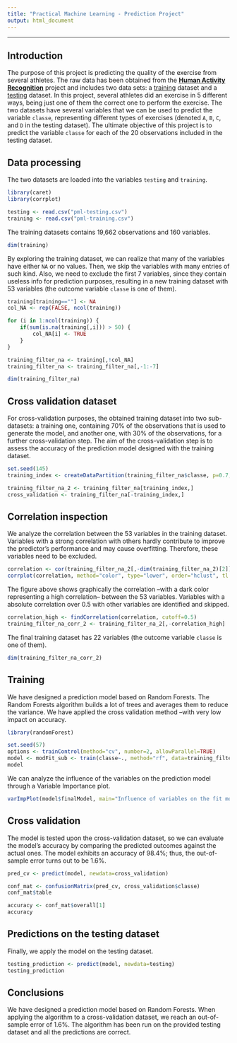 ```yaml
---
title: "Practical Machine Learning - Prediction Project"
output: html_document
---
```

***

## Introduction

The purpose of this project is predicting the quality of the exercise from several athletes. The raw data has been obtained from 
the **[Human Activity Recognition](http://groupware.les.inf.puc-rio.br/har)** project and includes two data sets: a [training](https://d396qusza40orc.cloudfront.net/predmachlearn/pml-training.csv) dataset and a [testing](https://d396qusza40orc.cloudfront.net/predmachlearn/pml-testing.csv) dataset. In this project, several athletes did an exercise in 5 different ways, being just one of them the correct one to perform the exercise. The two datasets have several variables that we can be used to predict the variable `classe`, representing different types of exercises (denoted  `A`, `B`, `C`, and `D` in the testing dataset). The ultimate objective of this project is to predict the variable `classe` for each of the 20 observations included in the testing dataset.

## Data processing

The two datasets are loaded into the variables `testing` and `training`. 

```r
library(caret)
library(corrplot)

testing <- read.csv("pml-testing.csv")
training <- read.csv("pml-training.csv")
```

The training datasets contains 19,662 observations and 160 variables.

```r
dim(training)
``` 

By exploring the training dataset, we can realize that many of the variables have either `NA` or no values. Then, we skip the variables with many entries of such kind. Also, we need to exclude the first 7 variables, since they contain useless info for prediction purposes, resulting in a new  training dataset with 53 variables (the outcome variable `classe` is one of them).

```r
training[training==""] <- NA
col_NA <- rep(FALSE, ncol(training))

for (i in 1:ncol(training)) {
    if(sum(is.na(training[,i])) > 50) {
        col_NA[i] <- TRUE
    }
}

training_filter_na <- training[,!col_NA]
training_filter_na <- training_filter_na[,-1:-7]

dim(training_filter_na)
``` 

## Cross validation dataset

For cross-validation purposes, the obtained training dataset into two sub-datasets: a training one, containing 70% of the observations that is used to generate the model, and another one, with 30% of the observations, for a further cross-validation step. The aim of the cross-validation step is to assess the accuracy of the prediction model designed with the training dataset.

```r
set.seed(145)
training_index <- createDataPartition(training_filter_na$classe, p=0.7, list=FALSE)

training_filter_na_2 <- training_filter_na[training_index,]
cross_validation <- training_filter_na[-training_index,]
``` 

## Correlation inspection

We analyze the correlation between the 53 variables in the training dataset. Variables with a strong correlation with others hardly contribute to improve the predictor's performance and may cause overfitting. Therefore, these variables need to be excluded.

```r
correlation <- cor(training_filter_na_2[,-dim(training_filter_na_2)[2]],)
corrplot(correlation, method="color", type="lower", order="hclust", tl.cex=0.75, tl.col="black", tl.srt=45)
``` 

The figure above shows graphically the correlation --with a dark color representing a high correlation-- between the 53 variables. Variables with a absolute correlation over 0.5 with other variables are identified and skipped.

```r
correlation_high <- findCorrelation(correlation, cutoff=0.5)
training_filter_na_corr_2 <- training_filter_na_2[,-correlation_high]
``` 

The final training dataset has 22 variables (the outcome variable `classe` is one of them).

```r
dim(training_filter_na_corr_2)
```

## Training

We have designed a prediction model based on Random Forests. The Random Forests algorithm builds a lot of trees and averages them to reduce the variance. We have applied the cross validation method --with very low impact on accuracy.

```r
library(randomForest)

set.seed(57)
options <- trainControl(method="cv", number=2, allowParallel=TRUE)
model <- modFit_sub <- train(classe~., method="rf", data=training_filter_na_corr_2, trControl=options, importance=TRUE)
model
```

We can analyze the influence of the variables on the prediction model through a Variable Importance plot.

```r
varImpPlot(model$finalModel, main="Influence of variables on the fit model", pch=19, col="blue",cex=0.75, sort=TRUE)
``` 

## Cross validation

The model is tested upon the cross-validation dataset, so we can evaluate the model's accuracy by comparing the predicted outcomes against the actual ones. The model exhibits an accuracy of 98.4%; thus, the out-of-sample error turns out to be 1.6%.

```r
pred_cv <- predict(model, newdata=cross_validation)

conf_mat <- confusionMatrix(pred_cv, cross_validation$classe)
conf_mat$table

accuracy <- conf_mat$overall[1]
accuracy
``` 

## Predictions on the testing dataset

Finally, we apply the model on the testing dataset.

```r
testing_prediction <- predict(model, newdata=testing)
testing_prediction
```

## Conclusions
We have designed a prediction model based on Random Forests. When applying the algorithm to a cross-validation dataset, we reach an out-of-sample error of 1.6%. The algorithm has been run on the provided testing dataset and all the predictions are correct.